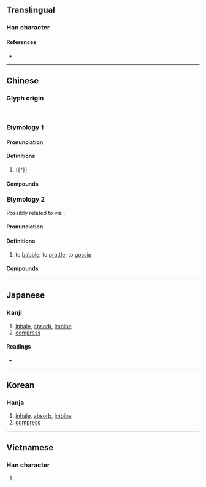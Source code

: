 {{character info}}
==Translingual==

===Han character===
{{Han char|rn=30|rad=口|as=12|sn=15|four=|canj=RORY|ids=⿰口翕}}

====References====
* {{Han ref|kx=0208.310|dkj=04310|dj=0431.230|hdz=10685.070|uh=564F|ud=22095}}

----

==Chinese==

===Glyph origin===
{{Han etym}}
{{Han compound|口|翕|ls=psc|c1=s|c2=p}}.

===Etymology 1===

====Pronunciation====
{{zh-forms}}
{{zh-pron
|m=xī
|c=ngap1
|mc=y
|oc=y
|cat=v
}}

====Definitions====
{{zh-hanzi}}

# {{†}} {{zh-alt-form|吸|to [[inhale]]; to [[absorb]]; to [[imbibe]]}}

====Compounds====
{{zh-der|噏然|噏呷}}

===Etymology 2===
Possibly related to {{zh-l|吟|tr=ngam4}} via {{w|Cantonese nasal-stop alternation}}.

====Pronunciation====
{{zh-forms|alt=up}}
{{zh-pron
|c=ap1,ngap1
|cat=v
}}

====Definitions====
{{zh-hanzi}}

# {{lb|zh|Cantonese}} to [[babble]]; to [[prattle]]; to [[gossip]]
#: {{zh-x|亂咁 噏|to talk nonsense|C}}
#: {{zh-x|我 真係 唔 知 佢 噏 乜 喎{wo3}。|I really don't know what (s)he is on about.|C}}

====Compounds====
{{zh-der|亂噏|發噏風|隨口噏|發噏瘋|隨口噏當秘笈|口噏噏|噏得就噏|噏耷|狗噏|噏三噏四|豬噏|噏到口唇邊|亂噏廿四|好噏唔噏|廢噏}}

----

==Japanese==

===Kanji===
{{ja-kanji|grade=|rs=口12}}

# [[inhale]], [[absorb]], [[imbibe]]
# [[compress]]

====Readings====
* {{ja-readings|on=[[きゅう]] (kyū)|kun=[[すう]] (suu)}}

----

==Korean==

===Hanja===
{{ko-hanja|hangeul=흡|rv=heup|mr=hŭp}}

# [[inhale]], [[absorb]], [[imbibe]]
# [[compress]]

----

==Vietnamese==

===Han character===
{{vi-readings|reading=hấp|rs=口12}}

# {{rfdef|vi|sort=口12}}